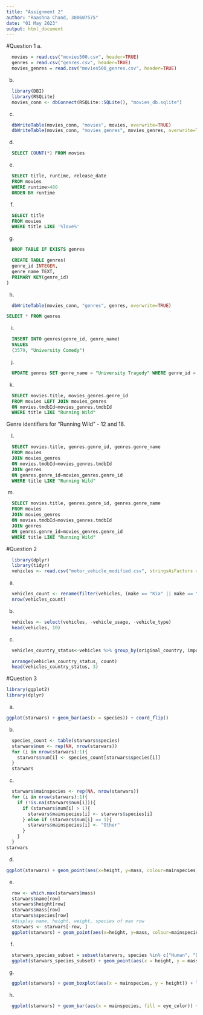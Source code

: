 ```yaml
---
title: "Assignment 2"
author: "Raashna Chand, 300607575"
date: "01 May 2023"
output: html_document
---
```


#Question 1
a.

```r
  movies = read.csv("movies500.csv", header=TRUE)
  genres = read.csv("genres.csv", header=TRUE)
  movies_genres = read.csv("movies500_genres.csv", header=TRUE)
```

b. 

```r
  library(DBI)
  library(RSQLite)
  movies_conn <- dbConnect(RSQLite::SQLite(), "movies_db.sqlite")
```

c. 

```r
  dbWriteTable(movies_conn, "movies", movies, overwrite=TRUE)
  dbWriteTable(movies_conn, "movies_genres", movies_genres, overwrite=TRUE)
```

d. 

```sql
  SELECT COUNT(*) FROM movies
```

e. 

```sql
  SELECT title, runtime, release_date
  FROM movies
  WHERE runtime>480
  ORDER BY runtime
```

f. 

```sql
  SELECT title
  FROM movies
  WHERE title LIKE '%love%'
```

g. 
```sql
  DROP TABLE IF EXISTS genres
```

```sql
  CREATE TABLE genres(
  genre_id INTEGER,
  genre_name TEXT,
  PRIMARY KEY(genre_id)
)
```

h.

```r
  dbWriteTable(movies_conn, "genres", genres, overwrite=TRUE)
```

```sql
SELECT * FROM genres
```

i.

```sql
  INSERT INTO genres(genre_id, genre_name)
  VALUES
  (3579, "University Comedy")
```

j.
```sql
  UPDATE genres SET genre_name = "University Tragedy" WHERE genre_id = 3579
```

k.

```sql
  SELECT movies.title, movies_genres.genre_id
  FROM movies LEFT JOIN movies_genres
  ON movies.tmdbId=movies_genres.tmdbId
  WHERE title LIKE "Running Wild"
```
Genre identifiers for "Running Wild" - 12 and 18.

l.
```sql
  SELECT movies.title, genres.genre_id, genres.genre_name 
  FROM movies 
  JOIN movies_genres
  ON movies.tmdbId=movies_genres.tmdbId
  JOIN genres
  ON genres.genre_id=movies_genres.genre_id
  WHERE title LIKE "Running Wild"
```

m.
```sql
  SELECT movies.title, genres.genre_id, genres.genre_name 
  FROM movies 
  JOIN movies_genres
  ON movies.tmdbId=movies_genres.tmdbId
  JOIN genres
  ON genres.genre_id=movies_genres.genre_id
  WHERE title LIKE "Running Wild"
```
#Question 2

```r
  library(dplyr)
  library(tidyr)
  vehicles <- read.csv("motor_vehicle_modified.csv", stringsAsFactors = FALSE)
```

a. 

```r
  vehicles_count <- rename(filter(vehicles, (make == "Kia" || make == "Honda") & transmission_type == "4-gear auto"))
  nrow(vehicles_count)
```

b.

```r
  vehicles <- select(vehicles, -vehicle_usage, -vehicle_type)
  head(vehicles, 10)
```
c. 

```r
  vehicles_country_status<-vehicles %>% group_by(original_country, import_status) %>% mutate(count=n())
```

```r
  arrange(vehicles_country_status, count)
  head(vehicles_country_status, 3)
```

#Question 3

```r
library(ggplot2)
library(dplyr)
```

a. 

```r
ggplot(starwars) + geom_bar(aes(x = species)) + coord_flip()
```

b. 
```r
  species_count <- table(starwars$species)
  starwars$num <- rep(NA, nrow(starwars))
  for (i in nrow(starwars):1){
    starwars$num[i] <- species_count[starwars$species[i]]
  }
  starwars
```
c. 
```r
  starwars$mainspecies <- rep(NA, nrow(starwars))
  for (i in nrow(starwars):1){
    if (!is.na(starwars$num[i])){
      if (starwars$num[i] > 1){
        starwars$mainspecies[i] <- starwars$species[i]
      } else if (starwars$num[i] == 1){
        starwars$mainspecies[i] <- "Other"
      }
    }
  }
starwars
```

d. 
```r
ggplot(starwars) + geom_point(aes(x=height, y=mass, colour=mainspecies), position="jitter")
```

e. 
```r
  row <- which.max(starwars$mass)
  starwars$name[row]
  starwars$height[row]
  starwars$mass[row]
  starwars$species[row]
  #display name, height, weight, species of max row
  starwars <- starwars[-row, ]
  ggplot(starwars) + geom_point(aes(x=height, y=mass, colour=mainspecies), position="jitter")
```

f. 

```r
  starwars_species_subset = subset(starwars, species %in% c("Human", "Droid"))
  ggplot(starwars_species_subset) + geom_point(aes(x = height, y = mass), position = "jitter") + facet_wrap(~species, ncol=2)
```

g. 

```r
  ggplot(starwars) + geom_boxplot(aes(x = mainspecies, y = height)) + labs(x="Species", y="Height (cm)")
```

h.

```r
  ggplot(starwars) + geom_bar(aes(x = mainspecies, fill = eye_color)) + theme(axis.text.x = element_text(angle = 45, hjust = 1)) + labs(x="Team", y="Count") + coord_flip()
```





